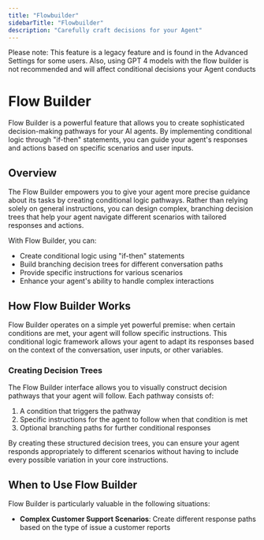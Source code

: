 ```yaml
---
title: "Flowbuilder"
sidebarTitle: "Flowbuilder"
description: "Carefully craft decisions for your Agent"
---
```


<Warning>Please note: This feature is a legacy feature and is found in the Advanced Settings for some users. Also, using GPT 4 models with the flow builder is not recommended and will affect conditional decisions your Agent conducts</Warning>

# Flow Builder

Flow Builder is a powerful feature that allows you to create sophisticated decision-making pathways for your AI agents. By implementing conditional logic through "if-then" statements, you can guide your agent's responses and actions based on specific scenarios and user inputs.

## Overview

The Flow Builder empowers you to give your agent more precise guidance about its tasks by creating conditional logic pathways. Rather than relying solely on general instructions, you can design complex, branching decision trees that help your agent navigate different scenarios with tailored responses and actions.

With Flow Builder, you can:

* Create conditional logic using "if-then" statements
* Build branching decision trees for different conversation paths
* Provide specific instructions for various scenarios
* Enhance your agent's ability to handle complex interactions

## How Flow Builder Works

Flow Builder operates on a simple yet powerful premise: when certain conditions are met, your agent will follow specific instructions. This conditional logic framework allows your agent to adapt its responses based on the context of the conversation, user inputs, or other variables.

### Creating Decision Trees

The Flow Builder interface allows you to visually construct decision pathways that your agent will follow. Each pathway consists of:

1. A condition that triggers the pathway
2. Specific instructions for the agent to follow when that condition is met
3. Optional branching paths for further conditional responses

By creating these structured decision trees, you can ensure your agent responds appropriately to different scenarios without having to include every possible variation in your core instructions.

## When to Use Flow Builder

Flow Builder is particularly valuable in the following situations:

* **Complex Customer Support Scenarios**: Create different response paths based on the type of issue a customer reports
